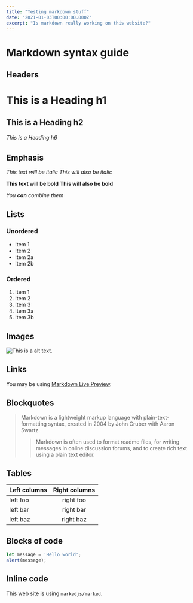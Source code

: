```yaml
---
title: "Testing markdown stuff"
date: "2021-01-03T00:00:00.000Z"
excerpt: "Is markdown really working on this website?"
---
```


# Markdown syntax guide

## Headers

# This is a Heading h1
## This is a Heading h2
###### This is a Heading h6

## Emphasis

*This text will be italic*
_This will also be italic_

**This text will be bold**
__This will also be bold__

_You **can** combine them_

## Lists

### Unordered

* Item 1
* Item 2
* Item 2a
* Item 2b

### Ordered

1. Item 1
1. Item 2
1. Item 3
  1. Item 3a
  1. Item 3b

## Images

![This is a alt text.](/image/sample.png "This is a sample image.")

## Links

You may be using [Markdown Live Preview](https://markdownlivepreview.com/).

## Blockquotes

> Markdown is a lightweight markup language with plain-text-formatting syntax, created in 2004 by John Gruber with Aaron Swartz.
>
>> Markdown is often used to format readme files, for writing messages in online discussion forums, and to create rich text using a plain text editor.

## Tables

| Left columns  | Right columns |
| ------------- |:-------------:|
| left foo      | right foo     |
| left bar      | right bar     |
| left baz      | right baz     |

## Blocks of code

```javascript
let message = 'Hello world';
alert(message);
```

## Inline code

This web site is using `markedjs/marked`.